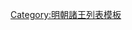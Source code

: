 {{ming|title=明朝汾西國諸王|ed=汾西國|head=[[弘治]]二年（[[1489年]]）封。|
{{ming/title}}
{{ming/list|汾西靖安王|[[朱安漕]]|朱同䥝、庶十六子|[[1489年]]—[[1523年]]|弘治二年封。[[嘉靖]]二年薨。}}
{{ming/list|汾西端惠王|[[朱睦桍]]|朱安漕、庶一子|[[1528年]]—[[1549年]]|嘉靖七年襲封。二十八年薨。}}
{{ming/list|汾西康懿王|[[朱勤𤎱]]|朱睦桍、嫡一子|[[1553年]]—[[1556年]]|嘉靖三十二年襲封。三十五年薨。}}
{{ming/list|汾西榮靖王|[[朱朝垧]]|朱勤𤎱、嫡一子|[[1560年]]—[[1572年]]|嘉靖三十九年襲封。[[隆庆 (明朝)|隆慶]]六年薨。無子，除。}}
}}<noinclude>
[[Category:明朝諸王列表模板]]
</noinclude>